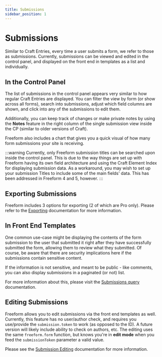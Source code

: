 ```yaml
---
title: Submissions
sidebar_position: 1
---
```





# Submissions

Similar to Craft Entries, every time a user submits a form, we refer to those as submissions. Currently, submissions can be viewed and edited in the control panel, and displayed on the front end in templates as a list and individually.

## In the Control Panel

The list of submissions in the control panel appears very similar to how regular Craft Entries are displayed. You can filter the view by form (or show across all forms), search into submissions, adjust which field columns are shown, and click into any of the submissions to edit them.

Additionally, you can keep track of changes or make private notes by using the **Notes** feature in the right column of the single submission view inside the CP (similar to older versions of Craft). <Badge type="feature" text="3.3.0+" />

Freeform also includes a chart that gives you a quick visual of how many form submissions your site is receiving.

:::warning
Currently, only Freeform submission titles can be searched upon inside the control panel. This is due to the way things are set up with Freeform having its own field architecture and using the Craft Element Index for displaying submission data. As a workaround, you may wish to set up your submission Titles to include some of the main fields' data. This has been addressed in Freeform 4 and 5, however.
:::

<Photo img={SubmissionsListPhoto} alt="Submissions" />
<Photo img={SubmissionsEditPhoto} alt="Edit Submissions" />

## Exporting Submissions

Freeform includes 3 options for exporting (2 of which are Pro only). Please refer to the [Exporting](./exporting) documentation for more information.

## In Front End Templates

One common use-case might be displaying the contents of the form submission to the user that submitted it right after they have successfully submitted the form, allowing them to review what they submitted. Of course, be aware that there are security implications here if the submissions contain sensitive content.

If the information is not sensitive, and meant to be public - like comments, you can also display submissions in a paginated (or not) list.

For more information about this, please visit the [Submissions query](../templates/queries/submissions) documentation.

## Editing Submissions <Badge type="pro" text="Pro" />

Freeform allows you to edit submissions via the front end templates as well. Currently, this feature has no user/author check, and requires you use/provide the `submission.token` to work (as opposed to the ID). A future version will likely include ability to check on authors, etc. The editing uses the same `freeform.form` function, but knows you're in **edit mode** when you feed the `submissionToken` parameter a valid value.

Please see the [Submission Editing](./submission-editing) documentation for more information.
